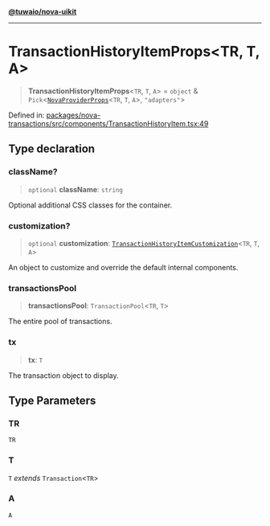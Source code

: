 [**@tuwaio/nova-uikit**](../../../README.md)

***

# TransactionHistoryItemProps\<TR, T, A\>

> **TransactionHistoryItemProps**\<`TR`, `T`, `A`\> = `object` & `Pick`\<[`NovaProviderProps`](../providers/type-aliases/NovaProviderProps.md)\<`TR`, `T`, `A`\>, `"adapters"`\>

Defined in: [packages/nova-transactions/src/components/TransactionHistoryItem.tsx:49](https://github.com/TuwaIO/nova-uikit/blob/b72145a1f64f5b4f5f0fedbaf7f0792427229acd/packages/nova-transactions/src/components/TransactionHistoryItem.tsx#L49)

## Type declaration

### className?

> `optional` **className**: `string`

Optional additional CSS classes for the container.

### customization?

> `optional` **customization**: [`TransactionHistoryItemCustomization`](TransactionHistoryItemCustomization.md)\<`TR`, `T`, `A`\>

An object to customize and override the default internal components.

### transactionsPool

> **transactionsPool**: `TransactionPool`\<`TR`, `T`\>

The entire pool of transactions.

### tx

> **tx**: `T`

The transaction object to display.

## Type Parameters

### TR

`TR`

### T

`T` *extends* `Transaction`\<`TR`\>

### A

`A`
